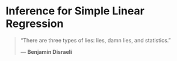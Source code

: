 # Inference for Simple Linear Regression

> "There are three types of lies: lies, damn lies, and statistics."
>
> --- **Benjamin Disraeli**
